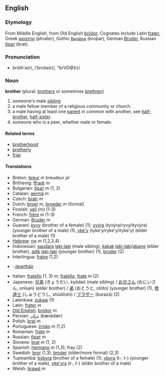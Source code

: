 ==English==
===Etymology===
From Middle English, from Old English [[broðor|brōðor]]. Cognates include Latin [[frater]], Greek [[φρατηρ]] (phrater), Gothic [[𐌱𐍂𐍉𐌸𐌰𐍂]] (broþar), German [[Bruder]], Russian [[брат]] (brat).
===Pronunciation===
*brŭ<i>th</i>'ə(r), /ˈbrʌðə(r)/, "brVD@(r)/

=== Noun ===
'''brother''' (plural: [[brothers]] or sometimes [[brethren]])

# someone's male [[sibling]]
# a male fellow member of a religious community or church.
# a male having at least one [[parent]] in common with another, see [[half-brother]], [[half-sister]].
# someone who is a peer, whether male or female.

==== Related terms ====
*[[brotherhood]]
*[[brotherly]]
*[[friar]]

==== Translations ====
*Breton: [[breur]] ''m'' breudeur ''pl''
*Brithenig: [[ffradr]] ''m''
*Bulgarian: [[брат]] ''m'' (1, 2)
*Catalan: [[germà]] ''m''
*Czech: [[bratr]] ''m''
*Dutch: [[broer]] ''m'', [[broeder]] ''m'' (formal)
*Finnish: [[veli]] (''m'') (1-3)
*French: [[frère]] ''m'' (1-3)
*German: [[Bruder]] ''m''
*Guaraní: [[kyvy]] (brother of a female) (1); [[yvýra]] (tyvýra/ryvy/ityvýra) (younger brother of a male) (1), [[yke'y]] (tyke'y/ryke'y/ityke'y) (elder brother of a male) (1)
*[[Hebrew]]: [[אָח]] ''m'' (1,2,3,4)
*Indonesian: [[saudara]] [[laki-laki]] (male sibling), [[kakak]] [[laki-laki]]/[[abang]] (elder brother), [[adik]] [[laki-laki]] (younger brother) (1), [[bruder]] (2)
*Interlingua: [[fratre]] (1,2)
*{{ga}}: [[deartháir]]
*Italian: [[fratello]] (1, 3) ''m''; [[fratello]], [[frate]] ''m'' (2)
*Japanese: [[兄弟]] (きょうだい, kyōdai) (male sibling) / [[お兄さん]] (おにいさん, onīsan) (elder brother) / [[弟]] (おとうと, otōto) (younger brother) (1), [[修道士]] (しゅうどうし, shūdōshi) / [[ブラザー]] (burazā) (2)
*Latenkwa: [[zukaw]] (1)
*Latin: [[frater]] ''m''
*[[Old English]]: [[bróðor]] ''m''
*Persian: [[بَرادَر]] (bærādær)
*Polish: [[brat]] ''m''
*Portuguese: [[irmão]] ''m'' (1,2)
*Romanian: [[frate]] ''m''
*Russian: [[брат]] ''m''
*Slovene: [[brat]] ''m'' (1, 2)
*Spanish: [[hermano]] ''m'' (1,3); fray (2)
*Swedish: [[bror]] (1,3), [[broder]] (older/more formal) (2,3)
*Tupinambá: [[kybyra]] (brother of a female) (1); [[ybyra]] (t-, t-) (younger brother of a male), [[yke'yra]] (t-, t-) (elder brother of a male)
*Welsh: [[brawd]] ''m''